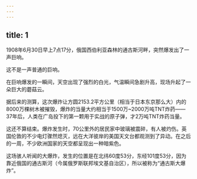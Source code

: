 ```yaml
---
---
---
```

title: 1
---



1908年6月30日早上7点17分，俄国西伯利亚森林的通古斯河畔，突然爆发出了一声巨响。

这不是一声普通的巨响。

在巨响爆发的一瞬间，天空出现了强烈的白光，气温瞬间急剧升高，现场升起了一朵巨大的蘑菇云。

据后来的测算，这次爆炸让方圆2153.2平方公里（相当于日本东京那么大）内的8000万棵树木被摧毁，爆炸的当量大约相当于1500万~2000万吨TNT炸药——37年后，人类在广岛投下的第一颗用于实战的原子弹，才2万吨TNT炸药当量。

这还不算结束。爆炸发生时，70公里外的居民家中玻璃被震碎，有人被灼伤。英国伦敦的不少电灯骤然熄灭，远在大洋彼岸的美国天文台都观测到了异动。在之后的一周，不少欧洲国家的天空都呈现出一种暗紫色。



这场骇人听闻的大爆炸，发生的位置是在北纬60度53分，东经101度53分，因为靠近俄国的通古斯河（今属俄罗斯联邦埃文基自治区），所以被称为“通古斯大爆炸”。